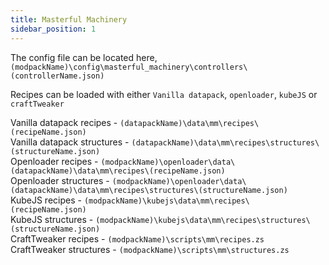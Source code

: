 ```yaml
---
title: Masterful Machinery
sidebar_position: 1
---
```


The config file can be located here,<br/>
`(modpackName)\config\masterful_machinery\controllers\(controllerName.json)`

Recipes can be loaded with either `Vanilla datapack`, `openloader`, `kubeJS` or `craftTweaker`

Vanilla datapack recipes - `(datapackName)\data\mm\recipes\(recipeName.json)`<br/>
Vanilla datapack structures - `(datapackName)\data\mm\recipes\structures\(structureName.json)`<br/>
Openloader recipes - `(modpackName)\openloader\data\(datapackName)\data\mm\recipes\(recipeName.json)`<br/>
Openloader structures - `(modpackName)\openloader\data\(datapackName)\data\mm\recipes\structures\(structureName.json)`<br/>
KubeJS recipes - `(modpackName)\kubejs\data\mm\recipes\(recipeName.json)`<br/>
KubeJS structures - `(modpackName)\kubejs\data\mm\recipes\structures\(structureName.json)`<br/>
CraftTweaker recipes - `(modpackName)\scripts\mm\recipes.zs`<br/>
CraftTweaker structures - `(modpackName)\scripts\mm\structures.zs`